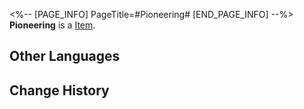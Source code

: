 <%-- [PAGE_INFO]
PageTitle=#Pioneering#
[END_PAGE_INFO] --%>
{{Item Infobox
|id          = 20017
|image       = Item Pioneering.png
|type        = 
|invCategory = Light Cone
|rarity      = 3
|effect      = Light Cone for the Path of {{Color|h|Preservation}}. The Light Cone ability is only effective for characters of this Path.
|description = A drop of strength condensed from time itself. All the seemingly insignificant moments come together to form the magnificent choir of fate.
}}
{{Description|''"We will no longer fight alone. The IPC will stand alongside everyone in assistance."''}}
'''Pioneering''' is a [[Item]].

==Other Languages==
{{Other Languages
|en   = Pioneering
|zhs  = 开疆
|zht  = 開疆
|ja   = {{Rubi|新天地|しんてんち}}
|ko   = 강토 개척
|es   = Colonización
|fr   = Expansion
|ru   = Новые горизонты
|th   = Pioneering
|vi   = Mở Rộng
|de   = Pionierarbeit
|id   = Pioneering
|pt   = Pioneirismo
}}

==Change History==
{{Change History|1.0}}